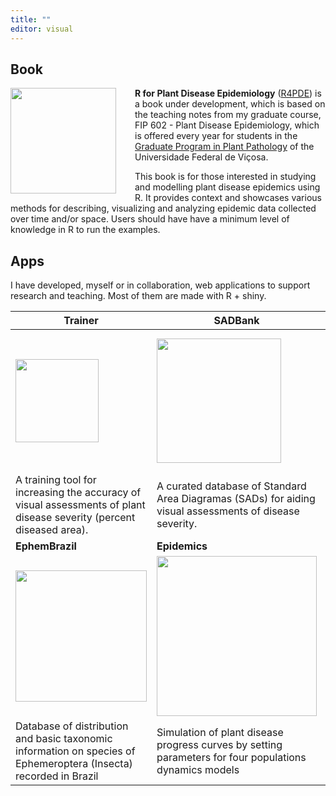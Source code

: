 ```yaml
---
title: ""
editor: visual
---
```


## Book

[![](figs/r4pde.png){style="float: left; margin-right: 30px" width="169"}](https://r4pde.netlify.app/)**R for Plant Disease Epidemiology** ([R4PDE](https://r4pde.netlify.app/)) is a book under development, which is based on the teaching notes from my graduate course, FIP 602 - Plant Disease Epidemiology, which is offered every year for students in the [Graduate Program in Plant Pathology](http://www.dfp.ufv.br/grad/) of the Universidade Federal de Viçosa.

This book is for those interested in studying and modelling plant disease epidemics using R. It provides context and showcases various methods for describing, visualizing and analyzing epidemic data collected over time and/or space. Users should have have a minimum level of knowledge in R to run the examples.

## Apps

I have developed, myself or in collaboration, web applications to support research and teaching. Most of them are made with R + shiny.

| Trainer                                                                                                              | SADBank                                                                                                 | FGSCdb                                                                                                            |
|------------------------|-------------------------|------------------------|
| [![](figs/app_trainer.png){fig-align="left" width="133"}](https://edelponte.shinyapps.io/trainer)                    | [![](figs/app_sadbank.png){width="199"}](https://edelponte.shinyapps.io/sadbank)                        | [![](figs/app_fgscdb.png){width="222"}](https://edelponte.shinyapps.io/fgscdb)                                    |
| A training tool for increasing the accuracy of visual assessments of plant disease severity (percent diseased area). | A curated database of Standard Area Diagramas (SADs) for aiding visual assessments of disease severity. | A georeferenced database of isolates of the *Fusarium graminearum* clade. Shiny development by by Kaique S. Alves |
| **EphemBrazil**                                                                                                      | **Epidemics**                                                                                           |                                                                                                                   |
| [![](figs/app_ephembrazil.png){width="210"}](https://edelponte.shinyapps.io/ephembrazil/)                            | [![](figs/app_epidemics.png){width="256"}](https://edelponte.shinyapps.io/epidemics)                    |                                                                                                                   |
| Database of distribution and basic taxonomic information on species of Ephemeroptera (Insecta) recorded in Brazil    | Simulation of plant disease progress curves by setting parameters for four populations dynamics models  |                                                                                                                   |

